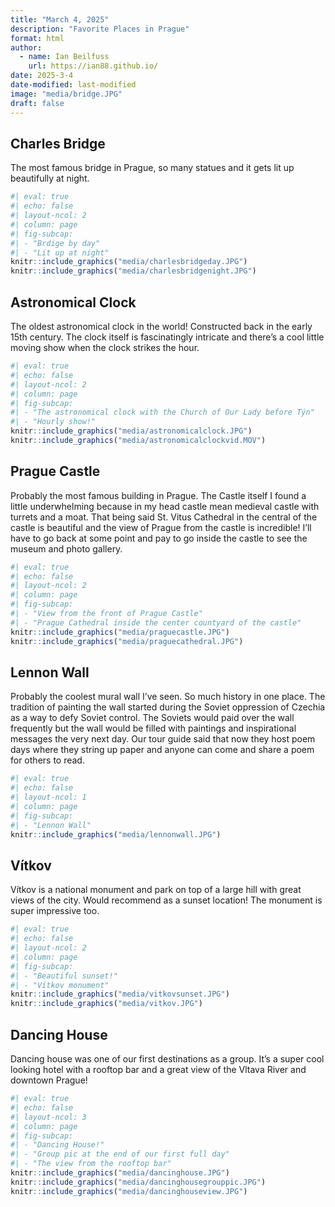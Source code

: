 ```yaml
---
title: "March 4, 2025"
description: "Favorite Places in Prague"
format: html
author:
  - name: Ian Beilfuss
    url: https://ian88.github.io/
date: 2025-3-4
date-modified: last-modified
image: "media/bridge.JPG"
draft: false
---
```


## Charles Bridge

The most famous bridge in Prague, so many statues and it gets lit up beautifully at night.

```r
#| eval: true
#| echo: false
#| layout-ncol: 2
#| column: page
#| fig-subcap: 
#| - "Brdige by day"
#| - "Lit up at night"
knitr::include_graphics("media/charlesbridgeday.JPG")
knitr::include_graphics("media/charlesbridgenight.JPG")
```

## Astronomical Clock

The oldest astronomical clock in the world! Constructed back in the early 15th century. The clock itself is fascinatingly intricate and there’s a cool little moving show when the clock strikes the hour.

```r
#| eval: true
#| echo: false
#| layout-ncol: 2
#| column: page
#| fig-subcap: 
#| - "The astronomical clock with the Church of Our Lady before Týn"
#| - "Hourly show!"
knitr::include_graphics("media/astronomicalclock.JPG")
knitr::include_graphics("media/astronomicalclockvid.MOV")
```

## Prague Castle

Probably the most famous building in Prague. The Castle itself I found a little underwhelming because in my head castle mean medieval castle with turrets and a moat. That being said St. Vitus Cathedral in the central of the castle is beautiful and the view of Prague from the castle is incredible! I’ll have to go back at some point and pay to go inside the castle to see the museum and photo gallery.

```r
#| eval: true
#| echo: false
#| layout-ncol: 2
#| column: page
#| fig-subcap: 
#| - "View from the front of Prague Castle"
#| - "Prague Cathedral inside the center countyard of the castle"
knitr::include_graphics("media/praguecastle.JPG")
knitr::include_graphics("media/praguecathedral.JPG")
```

## Lennon Wall

Probably the coolest mural wall I’ve seen. So much history in one place. The tradition of painting the wall started during the Soviet oppression of Czechia as a way to defy Soviet control. The Soviets would paid over the wall frequently but the wall would be filled with paintings and inspirational messages the very next day. Our tour guide said that now they host poem days where they string up paper and anyone can come and share a poem for others to read.

```r
#| eval: true
#| echo: false
#| layout-ncol: 1
#| column: page
#| fig-subcap: 
#| - "Lennon Wall"
knitr::include_graphics("media/lennonwall.JPG")
```

## Vítkov

Vítkov is a national monument and park on top of a large hill with great views of the city. Would recommend as a sunset location! The monument is super impressive too.

```r
#| eval: true
#| echo: false
#| layout-ncol: 2
#| column: page
#| fig-subcap: 
#| - "Beautiful sunset!"
#| - "Vítkov monument"
knitr::include_graphics("media/vitkovsunset.JPG")
knitr::include_graphics("media/vitkov.JPG")
```

## Dancing House

Dancing house was one of our first destinations as a group. It’s a super cool looking hotel with a rooftop bar and a great view of the Vltava River and downtown Prague!

```r
#| eval: true
#| echo: false
#| layout-ncol: 3
#| column: page
#| fig-subcap: 
#| - "Dancing House!"
#| - "Group pic at the end of our first full day"
#| - "The view from the rooftop bar"
knitr::include_graphics("media/dancinghouse.JPG")
knitr::include_graphics("media/dancinghousegrouppic.JPG")
knitr::include_graphics("media/dancinghouseview.JPG")
```
